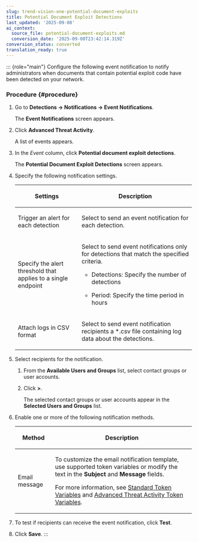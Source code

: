 ```yaml
---
slug: trend-vision-one-potential-document-exploits
title: Potential Document Exploit Detections
last_updated: '2025-09-08'
ai_context:
  source_file: potential-document-exploits.md
  conversion_date: '2025-09-08T23:42:14.319Z'
conversion_status: converted
translation_ready: true
---
```


::: {role="main"}
Configure the following event notification to notify administrators when documents that contain potential exploit code have been detected on your network.

### Procedure {#procedure}

1.  Go to **Detections → Notifications → Event Notifications**.

    The **Event Notifications** screen appears.

2.  Click **Advanced Threat Activity**.

    A list of events appears.

3.  In the *Event* column, click **Potential document exploit detections**.

    The **Potential Document Exploit Detections** screen appears.

4.  Specify the following notification settings.

    <table>
    <colgroup>
    <col style="width: 36%" />
    <col style="width: 64%" />
    </colgroup>
    <thead>
    <tr>
    <th><p>Settings</p></th>
    <th><p>Description</p></th>
    </tr>
    </thead>
    <tbody>
    <tr>
    <td><p>Trigger an alert for each detection</p></td>
    <td><p>Select to send an event notification for each detection.</p></td>
    </tr>
    <tr>
    <td><p>Specify the alert threshold that applies to a single endpoint</p></td>
    <td><p>Select to send event notifications only for detections that match the specified criteria.</p>
    <ul>
    <li><p>Detections: Specify the number of detections</p></li>
    <li><p>Period: Specify the time period in hours</p></li>
    </ul></td>
    </tr>
    <tr>
    <td><p>Attach logs in CSV format</p></td>
    <td><p>Select to send event notification recipients a *.csv file containing log data about the detections.</p></td>
    </tr>
    </tbody>
    </table>

5.  Select recipients for the notification.

    1.  From the **Available Users and Groups** list, select contact groups or user accounts.

    2.  Click **\>**.

        The selected contact groups or user accounts appear in the **Selected Users and Groups** list.

6.  Enable one or more of the following notification methods.

    <table>
    <colgroup>
    <col style="width: 21%" />
    <col style="width: 79%" />
    </colgroup>
    <thead>
    <tr>
    <th><p>Method</p></th>
    <th><p>Description</p></th>
    </tr>
    </thead>
    <tbody>
    <tr>
    <td><p>Email message</p></td>
    <td><p>To customize the email notification template, use supported token variables or modify the text in the <strong>Subject</strong> and <strong>Message</strong> fields.</p>
    <p>For more information, see <a href="trend-vision-one-standard-token-variables">Standard Token Variables</a> and <a href="trend-vision-one-advthreat-activity-token-vars">Advanced Threat Activity Token Variables</a>.</p></td>
    </tr>
    </tbody>
    </table>

7.  To test if recipients can receive the event notification, click **Test**.

8.  Click **Save**.
:::
